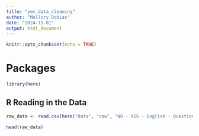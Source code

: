 ```yaml
---
title: "yes_data_cleaning"
author: "Mallory Dobias"
date: "2024-11-01"
output: html_document
---
```


```r
knitr::opts_chunk$set(echo = TRUE)
```

# Packages

```r

library(here)

```


## R Reading in the Data

```r

raw_data <- read.csv(here("data", "raw", "NU - YES - English - Questionnaires Optional_October 31, 2024_14.42.csv"))

head(raw_data)

```


